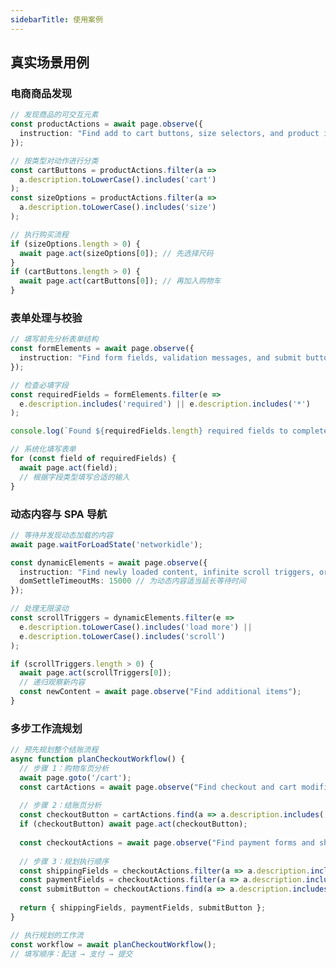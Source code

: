 ```yaml
---
sidebarTitle: 使用案例
---
```


## 真实场景用例

### 电商商品发现

```typescript
// 发现商品的可交互元素
const productActions = await page.observe({
  instruction: "Find add to cart buttons, size selectors, and product images"
});

// 按类型对动作进行分类
const cartButtons = productActions.filter(a => 
  a.description.toLowerCase().includes('cart')
);
const sizeOptions = productActions.filter(a => 
  a.description.toLowerCase().includes('size')
);

// 执行购买流程
if (sizeOptions.length > 0) {
  await page.act(sizeOptions[0]); // 先选择尺码
}
if (cartButtons.length > 0) {
  await page.act(cartButtons[0]); // 再加入购物车
}
```

### 表单处理与校验

```typescript
// 填写前先分析表单结构
const formElements = await page.observe({
  instruction: "Find form fields, validation messages, and submit buttons"
});

// 检查必填字段
const requiredFields = formElements.filter(e => 
  e.description.includes('required') || e.description.includes('*')
);

console.log(`Found ${requiredFields.length} required fields to complete`);

// 系统化填写表单
for (const field of requiredFields) {
  await page.act(field);
  // 根据字段类型填写合适的输入
}
```

### 动态内容与 SPA 导航

```typescript
// 等待并发现动态加载的内容
await page.waitForLoadState('networkidle');

const dynamicElements = await page.observe({
  instruction: "Find newly loaded content, infinite scroll triggers, or loading indicators",
  domSettleTimeoutMs: 15000 // 为动态内容适当延长等待时间
});

// 处理无限滚动
const scrollTriggers = dynamicElements.filter(e => 
  e.description.toLowerCase().includes('load more') ||
  e.description.toLowerCase().includes('scroll')
);

if (scrollTriggers.length > 0) {
  await page.act(scrollTriggers[0]);
  // 递归观察新内容
  const newContent = await page.observe("Find additional items");
}
```

### 多步工作流规划

```typescript
// 预先规划整个结账流程
async function planCheckoutWorkflow() {
  // 步骤 1：购物车页分析
  await page.goto('/cart');
  const cartActions = await page.observe("Find checkout and cart modification options");
  
  // 步骤 2：结账页分析
  const checkoutButton = cartActions.find(a => a.description.includes('checkout'));
  if (checkoutButton) await page.act(checkoutButton);
  
  const checkoutActions = await page.observe("Find payment forms and shipping options");
  
  // 步骤 3：规划执行顺序
  const shippingFields = checkoutActions.filter(a => a.description.includes('shipping'));
  const paymentFields = checkoutActions.filter(a => a.description.includes('payment'));
  const submitButton = checkoutActions.find(a => a.description.includes('complete order'));
  
  return { shippingFields, paymentFields, submitButton };
}

// 执行规划的工作流
const workflow = await planCheckoutWorkflow();
// 填写顺序：配送 → 支付 → 提交
```
